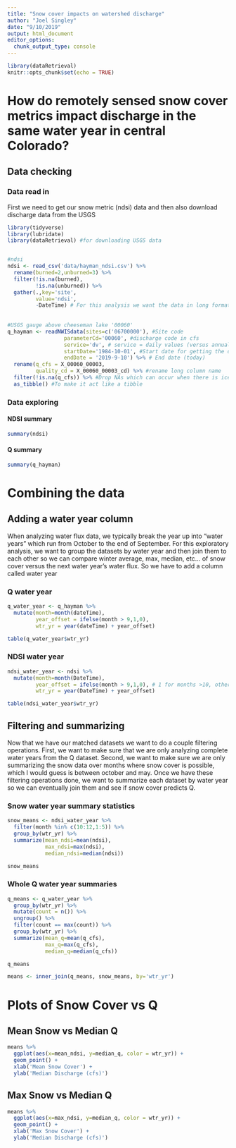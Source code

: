 ```yaml
---
title: "Snow cover impacts on watershed discharge"
author: "Joel Singley"
date: "9/10/2019"
output: html_document
editor_options: 
  chunk_output_type: console
---
```


```r
library(dataRetrieval)
knitr::opts_chunk$set(echo = TRUE)
```

# How do remotely sensed snow cover metrics impact discharge in the same water year in central Colorado?

## Data checking

### Data read in
First we need to get our snow metric (ndsi) data and then also download discharge data from the USGS

```r
library(tidyverse) 
library(lubridate)
library(dataRetrieval) #for downloading USGS data


#ndsi 
ndsi <- read_csv('data/hayman_ndsi.csv') %>%
  rename(burned=2,unburned=3) %>%
  filter(!is.na(burned),
         !is.na(unburned)) %>%
  gather(.,key='site',
         value='ndsi',
         -DateTime) # For this analysis we want the data in long format
  
  
#USGS gauge above cheeseman lake '00060'
q_hayman <- readNWISdata(sites=c('06700000'), #Site code 
                  parameterCd='00060', #discharge code in cfs
                  service='dv', # service = daily values (versus annual)
                  startDate='1984-10-01', #Start date for getting the data
                  endDate = '2019-9-10') %>% # End date (today) 
  rename(q_cfs = X_00060_00003,
         quality_cd = X_00060_00003_cd) %>% #rename long column name
  filter(!is.na(q_cfs)) %>% #Drop NAs which can occur when there is ice or sensor breaks
  as_tibble() #To make it act like a tibble

```


### Data exploring
#### NDSI summary

```r
summary(ndsi)

```

#### Q summary
```r
summary(q_hayman)

```

# Combining the data

## Adding a water year column

When analyzing water flux data, we typically break the year up into “water years” which run from October to the end of September. For this exploratory analysis, we want to group the datasets by water year and then join them to each other so we can compare winter average, max, median, etc… of snow cover versus the next water year’s water flux. So we have to add a column called water year

### Q water year

```r
q_water_year <- q_hayman %>%
  mutate(month=month(dateTime),
         year_offset = ifelse(month > 9,1,0),
         wtr_yr = year(dateTime) + year_offset)

table(q_water_year$wtr_yr)
```

### NDSI water year

```r
ndsi_water_year <- ndsi %>%
  mutate(month=month(DateTime),
         year_offset = ifelse(month > 9,1,0), # 1 for months >10, otherwise 0
         wtr_yr = year(DateTime) + year_offset)

table(ndsi_water_year$wtr_yr)
```

## Filtering and summarizing

Now that we have our matched datasets we want to do a couple filtering operations. First, we want to make sure that we are only analyzing complete water years from the Q dataset. Second, we want to make sure we are only summarizing the snow data over months where snow cover is possible, which I would guess is between october and may. Once we have these filtering operations done, we want to summarize each dataset by water year so we can eventually join them and see if snow cover predicts Q.

### Snow water year summary statistics

```r
snow_means <- ndsi_water_year %>%
  filter(month %in% c(10:12,1:5)) %>%
  group_by(wtr_yr) %>%
  summarize(mean_ndsi=mean(ndsi),
            max_ndsi=max(ndsi),
            median_ndsi=median(ndsi))

snow_means
```

### Whole Q water year summaries

```r
q_means <- q_water_year %>%
  group_by(wtr_yr) %>%
  mutate(count = n()) %>%
  ungroup() %>%
  filter(count == max(count)) %>%
  group_by(wtr_yr) %>%
  summarize(mean_q=mean(q_cfs),
            max_q=max(q_cfs),
            median_q=median(q_cfs))

q_means

means <- inner_join(q_means, snow_means, by='wtr_yr')
```

# Plots of Snow Cover vs Q

## Mean Snow vs Median Q
```r
means %>%
  ggplot(aes(x=mean_ndsi, y=median_q, color = wtr_yr)) +
  geom_point() +
  xlab('Mean Snow Cover') +
  ylab('Median Discharge (cfs)')
```

## Max Snow vs Median Q
```r
means %>%
  ggplot(aes(x=max_ndsi, y=median_q, color = wtr_yr)) +
  geom_point() +
  xlab('Max Snow Cover') +
  ylab('Median Discharge (cfs)')
```

